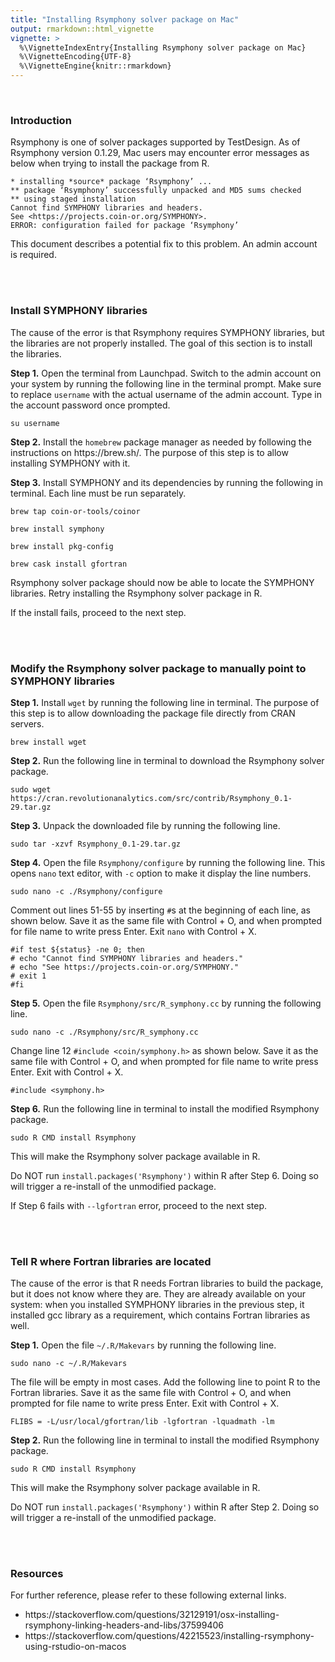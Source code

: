 ```yaml
---
title: "Installing Rsymphony solver package on Mac"
output: rmarkdown::html_vignette
vignette: >
  %\VignetteIndexEntry{Installing Rsymphony solver package on Mac}
  %\VignetteEncoding{UTF-8}
  %\VignetteEngine{knitr::rmarkdown}
---
```


<br/>

### Introduction

Rsymphony is one of solver packages supported by TestDesign. As of Rsymphony version 0.1.29, Mac users may encounter error messages as below when trying to install the package from R.

```
* installing *source* package ‘Rsymphony’ ...
** package ‘Rsymphony’ successfully unpacked and MD5 sums checked
** using staged installation
Cannot find SYMPHONY libraries and headers.
See <https://projects.coin-or.org/SYMPHONY>.
ERROR: configuration failed for package ‘Rsymphony’
```

This document describes a potential fix to this problem. An admin account is required.

<br/>
<br/>

### Install SYMPHONY libraries

The cause of the error is that Rsymphony requires SYMPHONY libraries, but the libraries are not properly installed. The goal of this section is to install the libraries.

**Step 1.** Open the terminal from Launchpad. Switch to the admin account on your system by running the following line in the terminal prompt. Make sure to replace `username` with the actual username of the admin account. Type in the account password once prompted.

```
su username
```

**Step 2.** Install the `homebrew` package manager as needed by following the instructions on https://brew.sh/. The purpose of this step is to allow installing SYMPHONY with it.

**Step 3.** Install SYMPHONY and its dependencies by running the following in terminal. Each line must be run separately.

```
brew tap coin-or-tools/coinor
```

```
brew install symphony
```

```
brew install pkg-config
```

```
brew cask install gfortran
```

Rsymphony solver package should now be able to locate the SYMPHONY libraries. Retry installing the Rsymphony solver package in R.

If the install fails, proceed to the next step.

<br/>
<br/>

### Modify the Rsymphony solver package to manually point to SYMPHONY libraries

**Step 1.** Install `wget` by running the following line in terminal. The purpose of this step is to allow downloading the package file directly from CRAN servers.

```
brew install wget
```

**Step 2.** Run the following line in terminal to download the Rsymphony solver package.

```
sudo wget https://cran.revolutionanalytics.com/src/contrib/Rsymphony_0.1-29.tar.gz
```

**Step 3.** Unpack the downloaded file by running the following line.

```
sudo tar -xzvf Rsymphony_0.1-29.tar.gz
```

**Step 4.** Open the file `Rsymphony/configure` by running the following line. This opens `nano` text editor, with `-c` option to make it display the line numbers.

```
sudo nano -c ./Rsymphony/configure
```

Comment out lines 51-55 by inserting `#`s at the beginning of each line, as shown below. Save it as the same file with Control + O, and when prompted for file name to write press Enter. Exit `nano` with Control + X.

```
#if test ${status} -ne 0; then
# echo "Cannot find SYMPHONY libraries and headers."
# echo "See https://projects.coin-or.org/SYMPHONY."
# exit 1
#fi
```

**Step 5.** Open the file `Rsymphony/src/R_symphony.cc` by running the following line.

```
sudo nano -c ./Rsymphony/src/R_symphony.cc
```

Change line 12 `#include <coin/symphony.h>` as shown below. Save it as the same file with Control + O, and when prompted for file name to write press Enter. Exit with Control + X.

```
#include <symphony.h>
```

**Step 6.** Run the following line in terminal to install the modified Rsymphony package.

```
sudo R CMD install Rsymphony
```

This will make the Rsymphony solver package available in R.

Do NOT run `install.packages('Rsymphony')` within R after Step 6. Doing so will trigger a re-install of the unmodified package.

If Step 6 fails with `--lgfortran` error, proceed to the next step.

<br/>
<br/>

### Tell R where Fortran libraries are located

The cause of the error is that R needs Fortran libraries to build the package, but it does not know where they are. They are already available on your system: when you installed SYMPHONY libraries in the previous step, it installed gcc library as a requirement, which contains Fortran libraries as well.

**Step 1.** Open the file `~/.R/Makevars` by running the following line.

```
sudo nano -c ~/.R/Makevars
```

The file will be empty in most cases. Add the following line to point R to the Fortran libraries. Save it as the same file with Control + O, and when prompted for file name to write press Enter. Exit with Control + X.

```
FLIBS = -L/usr/local/gfortran/lib -lgfortran -lquadmath -lm
```

**Step 2.** Run the following line in terminal to install the modified Rsymphony package.

```
sudo R CMD install Rsymphony
```

This will make the Rsymphony solver package available in R.

Do NOT run `install.packages('Rsymphony')` within R after Step 2. Doing so will trigger a re-install of the unmodified package.

<br/>
<br/>

### Resources

For further reference, please refer to these following external links.

* https://stackoverflow.com/questions/32129191/osx-installing-rsymphony-linking-headers-and-libs/37599406
* https://stackoverflow.com/questions/42215523/installing-rsymphony-using-rstudio-on-macos
